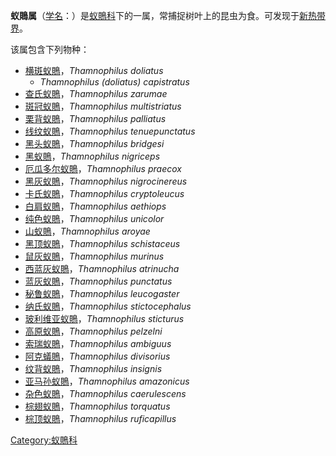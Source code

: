 {{noteTA
|1=zh-cn:亚马孙; zh-tw:亞馬遜;
|2=zh-cn:厄瓜多尔; zh-tw:厄瓜多; zh-hk:厄瓜多爾;
}}
{{automatic Taxobox
| image = Thamnophilus doliatus female.jpg
| image_caption = 雌性[[横斑蚁鵙|横斑蚁鵙]]
| taxon= Thamnophilus
| authority = [[路易·让·皮埃尔·维埃约|Vieillot]], 1816
| subdivision_ranks = 种
| subdivision = 
见正文。
}}
'''蚁鵙属'''（[[学名|学名]]：{{lang-la|''Thamnophilus''}}）是[[蚁鵙科|蚁鵙科]]下的一属，常捕捉树叶上的昆虫为食。可发现于[[新热带界|新热带界]]。

该属包含下列物种：

* [[横斑蚁鵙|横斑蚁鵙]]，''Thamnophilus doliatus''
** ''Thamnophilus (doliatus) capistratus''
* [[查氏蚁鵙|查氏蚁鵙]]，''Thamnophilus zarumae''
* [[斑冠蚁鵙|斑冠蚁鵙]]，''Thamnophilus multistriatus''
* [[栗背蚁鵙|栗背蚁鵙]]，''Thamnophilus palliatus''
* [[线纹蚁鵙|线纹蚁鵙]]，''Thamnophilus tenuepunctatus''
* [[黑头蚁鵙|黑头蚁鵙]]，''Thamnophilus bridgesi''
* [[黑蚁鵙|黑蚁鵙]]，''Thamnophilus nigriceps''
* [[厄瓜多尔蚁鵙|厄瓜多尔蚁鵙]]，''Thamnophilus praecox''
* [[黑灰蚁鵙|黑灰蚁鵙]]，''Thamnophilus nigrocinereus''
* [[卡氏蚁鵙|卡氏蚁鵙]]，''Thamnophilus cryptoleucus''
* [[白肩蚁鵙|白肩蚁鵙]]，''Thamnophilus aethiops''
* [[纯色蚁鵙|纯色蚁鵙]]，''Thamnophilus unicolor''
* [[山蚁鵙|山蚁鵙]]，''Thamnophilus aroyae''
* [[黑顶蚁鵙|黑顶蚁鵙]]，''Thamnophilus schistaceus''
* [[鼠灰蚁鵙|鼠灰蚁鵙]]，''Thamnophilus murinus''
* [[西蓝灰蚁鵙|西蓝灰蚁鵙]]，''Thamnophilus atrinucha''
* [[蓝灰蚁鵙|蓝灰蚁鵙]]，''Thamnophilus punctatus''
* [[秘鲁蚁鵙|秘鲁蚁鵙]]，''Thamnophilus leucogaster''
* [[纳氏蚁鵙|纳氏蚁鵙]]，''Thamnophilus stictocephalus''
* [[玻利维亚蚁鵙|玻利维亚蚁鵙]]，''Thamnophilus sticturus''
* [[高原蚁鵙|高原蚁鵙]]，''Thamnophilus pelzelni''
* [[索瑞蚁鵙|索瑞蚁鵙]]，''Thamnophilus ambiguus''
*[[阿克蟻鵙|阿克蟻鵙]]，''Thamnophilus divisorius''
* [[纹背蚁鵙|纹背蚁鵙]]，''Thamnophilus insignis''
* [[亚马孙蚁鵙|亚马孙蚁鵙]]，''Thamnophilus amazonicus''
* [[杂色蚁鵙|杂色蚁鵙]]，''Thamnophilus caerulescens''
* [[棕翅蚁鵙|棕翅蚁鵙]]，''Thamnophilus torquatus''
* [[棕顶蚁鵙|棕顶蚁鵙]]，''Thamnophilus ruficapillus''
{{Taxonbar|from=Q375593}}

[[Category:蚁鵙科|Category:蚁鵙科]]